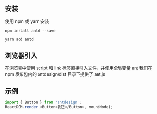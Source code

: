 <Meta title="开始/安装使用" />

## 安装
使用 npm 或 yarn 安装

```javascript
npm install antd --save
```

```javascript
yarn add antd
```
## 浏览器引入
在浏览器中使用 script 和 link 标签直接引入文件，并使用全局变量 ant
我们在 npm 发布包内的 antdesign/dist 目录下提供了 ant.js

## 示例
```javascript
import { Button } from 'antdesign';
ReactDOM.render(<Button>按钮</Button>, mountNode);
```

